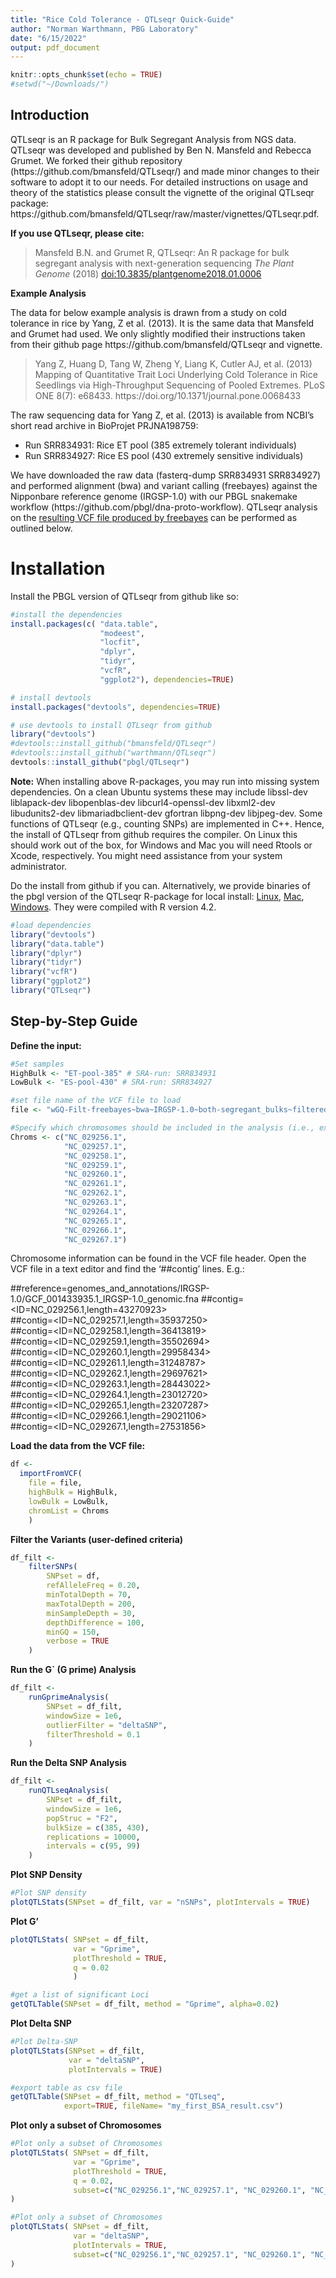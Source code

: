 ```yaml
---
title: "Rice Cold Tolerance - QTLseqr Quick-Guide"
author: "Norman Warthmann, PBG Laboratory"
date: "6/15/2022"
output: pdf_document
---
```


```r
knitr::opts_chunk$set(echo = TRUE)
#setwd("~/Downloads/")
```

## Introduction

QTLseqr is an R package for Bulk Segregant Analysis from NGS data. QTLseqr was developed and published by Ben N. Mansfeld and Rebecca Grumet. We forked their github repository (https://github.com/bmansfeld/QTLseqr/) and made minor changes to their software to adopt it to our needs. For detailed instructions on usage and theory of the statistics please consult the vignette of the original QTLseqr package: https://github.com/bmansfeld/QTLseqr/raw/master/vignettes/QTLseqr.pdf.

**If you use QTLseqr, please cite:**

> Mansfeld B.N. and Grumet R, QTLseqr: An R package for bulk segregant
> analysis with next-generation sequencing *The Plant Genome* (2018)
> [doi:10.3835/plantgenome2018.01.0006](https://dl.sciencesocieties.org/publications/tpg/abstracts/11/2/180006)

**Example Analysis**

The data for below example analysis is drawn from a study on cold tolerance in rice by Yang, Z et al. (2013). It is the same data that Mansfeld and Grumet had used. We only slightly modified their instructions taken from their github page https://github.com/bmansfeld/QTLseqr and vignette.

>Yang Z, Huang D, Tang W, Zheng Y, Liang K, Cutler AJ, et al. (2013) Mapping of Quantitative Trait Loci Underlying Cold Tolerance in Rice Seedlings via High-Throughput Sequencing of Pooled Extremes. PLoS ONE 8(7): e68433. https://doi.org/10.1371/journal.pone.0068433

The raw sequencing data for Yang Z, et al. (2013) is available from NCBI's short read archive in BioProjet PRJNA198759:

* Run SRR834931: Rice ET pool (385 extremely tolerant individuals) 
* Run SRR834927: Rice ES pool (430 extremely sensitive individuals)

We have downloaded the raw data (fasterq-dump SRR834931 SRR834927) and performed alignment (bwa) and variant calling (freebayes) against the Nipponbare reference genome (IRGSP-1.0) with our PBGL snakemake workflow (https://github.com/pbgl/dna-proto-workflow). QTLseqr analysis on the [resulting VCF file produced by freebayes](https://bss1innov1nafa1poc1.blob.core.windows.net/sample-container/Data-for-github/wGQ-Filt-freebayes~bwa~IRGSP-1.0~both-segregant_bulks~filtered-default.vcf) can be performed as outlined below.

\newpage
# Installation

Install the PBGL version of QTLseqr from github like so:

```r
#install the dependencies
install.packages(c( "data.table", 
                    "modeest",
                    "locfit",
                    "dplyr", 
                    "tidyr", 
                    "vcfR", 
                    "ggplot2"), dependencies=TRUE)

# install devtools
install.packages("devtools", dependencies=TRUE)

# use devtools to install QTLseqr from github
library("devtools")
#devtools::install_github("bmansfeld/QTLseqr")
#devtools::install_github("warthmann/QTLseqr")
devtools::install_github("pbgl/QTLseqr")
```

**Note:** When installing above R-packages, you may run into missing system dependencies. On a clean Ubuntu systems these may include libssl-dev liblapack-dev libopenblas-dev libcurl4-openssl-dev libxml2-dev libudunits2-dev libmariadbclient-dev gfortran libpng-dev libjpeg-dev.
Some functions of QTLseqr (e.g., counting SNPs) are implemented in C++. Hence, the install of QTLseqr from github requires the compiler. On Linux this should work out of the box, for Windows and Mac you will need Rtools or Xcode, respectively. You might need assistance from your system administrator.

Do the install from github if you can. Alternatively, we provide binaries of the pbgl version of the QTLseqr R-package for local install: [Linux](https://bss1innov1nafa1poc1.blob.core.windows.net/sample-container/Data-for-github/pbglQTLseqr-binaries/QTLseqr_0.7.5.2_R_x86_64-pc-linux-gnu.tar.gz), 
[Mac](https://bss1innov1nafa1poc1.blob.core.windows.net/sample-container/Data-for-github/pbglQTLseqr-binaries/QTLseqr_0.7.5.2.tgz), 
[Windows](https://bss1innov1nafa1poc1.blob.core.windows.net/sample-container/Data-for-github/pbglQTLseqr-binaries/QTLseqr_0.7.5.2.zip). They were compiled with R version 4.2.


```r
#load dependencies
library("devtools")
library("data.table")
library("dplyr")
library("tidyr")
library("vcfR")
library("ggplot2")
library("QTLseqr")
```

\newpage
## Step-by-Step Guide

**Define the input:**

```r
#Set samples
HighBulk <- "ET-pool-385" # SRA-run: SRR834931
LowBulk <- "ES-pool-430" # SRA-run: SRR834927 

#set file name of the VCF file to load
file <- "wGQ-Filt-freebayes~bwa~IRGSP-1.0~both-segregant_bulks~filtered-default.vcf"

#Specify which chromosomes should be included in the analysis (i.e., exclude smaller contigs)
Chroms <- c("NC_029256.1",
            "NC_029257.1",
            "NC_029258.1",
            "NC_029259.1",
            "NC_029260.1",
            "NC_029261.1",
            "NC_029262.1",
            "NC_029263.1",
            "NC_029264.1",
            "NC_029265.1",
            "NC_029266.1",
            "NC_029267.1")
```

Chromosome information can be found in the VCF file header.
Open the VCF file in a text editor and find the '##contig' lines. E.g.:

##reference=genomes_and_annotations/IRGSP-1.0/GCF_001433935.1_IRGSP-1.0_genomic.fna 
##contig=<ID=NC_029256.1,length=43270923>  
##contig=<ID=NC_029257.1,length=35937250>  
##contig=<ID=NC_029258.1,length=36413819>  
##contig=<ID=NC_029259.1,length=35502694>  
##contig=<ID=NC_029260.1,length=29958434>  
##contig=<ID=NC_029261.1,length=31248787>  
##contig=<ID=NC_029262.1,length=29697621>  
##contig=<ID=NC_029263.1,length=28443022>  
##contig=<ID=NC_029264.1,length=23012720>  
##contig=<ID=NC_029265.1,length=23207287>  
##contig=<ID=NC_029266.1,length=29021106>  
##contig=<ID=NC_029267.1,length=27531856> 


**Load the data from the VCF file:**

```r
df <-
  importFromVCF(
    file = file,
    highBulk = HighBulk,
    lowBulk = LowBulk,
    chromList = Chroms
    )
```
\newpage
**Filter the Variants (user-defined criteria)**

```r
df_filt <-
    filterSNPs(
        SNPset = df,
        refAlleleFreq = 0.20,
        minTotalDepth = 70,
        maxTotalDepth = 200,
        minSampleDepth = 30,
        depthDifference = 100,
        minGQ = 150,
        verbose = TRUE
    )
```

\newpage
**Run the G` (G prime) Analysis**

```r
df_filt <- 
    runGprimeAnalysis(
        SNPset = df_filt,
        windowSize = 1e6,
        outlierFilter = "deltaSNP",
        filterThreshold = 0.1
    )
```

**Run the Delta SNP Analysis**

```r
df_filt <- 
    runQTLseqAnalysis(
        SNPset = df_filt,
        windowSize = 1e6,
        popStruc = "F2",
        bulkSize = c(385, 430), 
        replications = 10000,
        intervals = c(95, 99)
    )
```

**Plot SNP Density**

```r

#Plot SNP density
plotQTLStats(SNPset = df_filt, var = "nSNPs", plotIntervals = TRUE)
```

\newpage
**Plot G'**

```r
plotQTLStats( SNPset = df_filt,
              var = "Gprime",
              plotThreshold = TRUE,
              q = 0.02
              )
```

```r
#get a list of significant Loci
getQTLTable(SNPset = df_filt, method = "Gprime", alpha=0.02)
```

\newpage
**Plot Delta SNP**
```r
#Plot Delta-SNP
plotQTLStats(SNPset = df_filt, 
             var = "deltaSNP", 
             plotIntervals = TRUE)
```

```r
#export table as csv file
getQTLTable(SNPset = df_filt, method = "QTLseq", 
            export=TRUE, fileName= "my_first_BSA_result.csv")
```

\newpage
**Plot only a subset of Chromosomes**

```r
#Plot only a subset of Chromosomes
plotQTLStats( SNPset = df_filt, 
              var = "Gprime", 
              plotThreshold = TRUE, 
              q = 0.02, 
              subset=c("NC_029256.1","NC_029257.1", "NC_029260.1", "NC_029263.1")
)
```

\newpage
```r
#Plot only a subset of Chromosomes
plotQTLStats( SNPset = df_filt, 
              var = "deltaSNP", 
              plotIntervals = TRUE, 
              subset=c("NC_029256.1","NC_029257.1", "NC_029260.1", "NC_029263.1")
)
```

